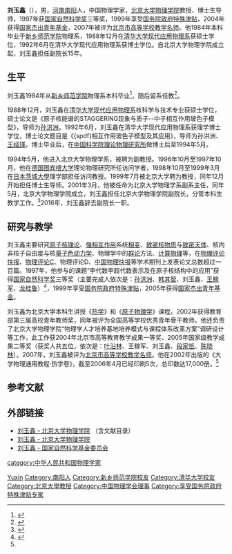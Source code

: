 {{Infobox person
|姓名 = 刘玉鑫
|图像     = 
|图像说明 = 
|出生日期 = {{Birth year and age|1962|1}}
|出生地   = {{CHN}}[[河南|河南]][[南阳|南阳]]
|死亡日期 = 
|死亡地   = 
|国籍     = {{PRC}}
|籍贯     = 
|政党     = {{CPC}}
|别名     = 
|知名于   = 
|职业     = [[物理学|物理学]]教授
|母校     = [[新乡师范学院|新乡师范学院]]物理系（本科）<br>[[清华大学|清华大学]][[清华大学现代应用物理系|现代应用物理系]]（硕士、博士）
}}
'''刘玉鑫'''（{{bd|1962年|1月||}}），男，[[河南|河南]][[南阳|南阳]]人，中国物理学家，[[北京大学|北京大学]][[北京大学物理学院|物理学院]]教授、博士生导师，1997年获[[国家自然科学奖|国家自然科学奖]]三等奖，1999年享受[[国务院政府特殊津贴|国务院政府特殊津贴]]，2004年获得[[国家杰出青年基金|国家杰出青年基金]]，2007年被评为[[北京市高等学校教学名师|北京市高等学校教学名师]]。他1984年本科毕业于[[新乡师范学院|新乡师范学院]]物理系，1988年12月在[[清华大学|清华大学]][[清华大学现代应用物理系|现代应用物理系]]获硕士学位，1992年6月在清华大学现代应用物理系获博士学位。自北京大学物理学院成立起，刘玉鑫担任副院长15年。

== 生平 ==
刘玉鑫1984年从[[新乡师范学院|新乡师范学院]]物理系本科毕业<ref>{{cite news|title=河南师范大学举行2014级新生开学典礼|url=http://henan.sina.com.cn/xinxiang/edu/zedu/2014-09-11/0928-15642.html|accessdate=2015-04-12|newspaper=河南师范大学|date=2014-09-11|archive-date=2016-08-25|archive-url=https://web.archive.org/web/20160825175401/http://henan.sina.com.cn/xinxiang/edu/zedu/2014-09-11/0928-15642.html|dead-url=no}}</ref>，随后留系任教<ref>{{cite journal|author=王鸿军|coauthors=薛逊 刘玉鑫|title=光电求积在VAXⅡ上的实现|journal=河南师范大学学报(自然科学版)|year=1992|issue=3}}</ref>。

1988年12月，刘玉鑫在[[清华大学现代应用物理系|清华大学现代应用物理系]]核科学与技术专业获硕士学位，硕士论文是《原子核能谱的STAGGERING现象与质子--中子相互作用玻色子模型》，导师为[[孙洪洲|孙洪洲]]。1992年6月，刘玉鑫在清华大学现代应用物理系获理学博士学位，博士论文题目是《{spdf}相互作用玻色子模型及其应用》，导师为孙洪洲、[[王经瑾|王经瑾]]。博士毕业后，在[[中国科学院理论物理研究所|中国科学院理论物理研究所]]做博士后至1994年5月。

1994年5月，他进入北京大学物理学系，被聘为副教授。1996年10月至1997年10月，他在[[德国|德国]][[图宾根大学|图宾根大学]]理论物理研究所任访问学者，1998年10月至1999年3月在[[日本|日本]][[茨城大學|茨城大學]]理学部担任访问教授。1999年7月被北京大学聘为教授，同年12月开始担任博士生导师。2001年3月，他被任命为北京大学物理学系副系主任，同年5月，北京大学物理学院成立，刘玉鑫担任北京大学物理学院副院长，分管本科生教学工作。<ref name=ms>{{cite book|title=北京市高等学校教学名师奖|year=2008|publisher=北京航空航天大学出版社|location=北京|isbn=978-7-81124-050-4|pages=20-24|volume=2007年度}}</ref>2016年，刘玉鑫辞去副院长一职。

== 研究与教学 ==
刘玉鑫主要研究[[原子核理论|原子核理论]]、[[强相互作用|强相互作用]]系统[[相变|相变]]、[[致密核物质|致密核物质]]与[[致密天体|致密天体]]、核内非核子自由度与核[[量子色动力学|量子色动力学]]、物理学中的[[群论|群论]]方法、[[计算物理|计算物理]]等，在[[物理评论快报|物理评论快报]]、[[物理评论|物理评论]]C、物理评论D、[[中国物理快报|中国物理快报]]等学术期刊上发表论文总数超过一百篇。1997年，他参与的课题“李代数李超代数表示及在原子核结构中的应用”获得[[国家自然科学奖|国家自然科学奖]]三等奖（主要完成人依次是：[[孙洪洲|孙洪洲]]、[[韩其智|韩其智]]、刘玉鑫、[[王稼军|王稼军]]、[[龙桂鲁|龙桂鲁]]）<ref>{{cite web|title=国家自然科学奖|url=http://166.111.26.11:8080/chinese/research/scienceaward.php|publisher=清华大学物理系|accessdate=2015-04-12|deadurl=yes|archiveurl=https://web.archive.org/web/20041127221818/http://166.111.26.11:8080/chinese/research/scienceaward.php|archivedate=2004-11-27}}</ref>，1999年享受[[国务院政府特殊津贴|国务院政府特殊津贴]]，2005年获得[[国家杰出青年基金|国家杰出青年基金]]。

刘玉鑫为北京大学本科生讲授《[[热学|热学]]》和《[[原子物理学|原子物理学]]》课程。2002年获得教育部第三届高校青年教师奖，同年被评为全国高等学校优秀青年骨干教师。他还负责了北京大学物理学院“物理学人才培养基地培养模式与课程体系改革方案”调研设计等工作，此工作获2004年北京市高等教育教学成果一等奖、2005年国家级教学成果二等奖（获奖人共五位，依次是：[[叶沿林|叶沿林]]、王稼军、刘玉鑫、[[段家忯|段家忯]]、[[陈晓林|陈晓林]]）。2007年，刘玉鑫被评为[[北京市高等学校教学名师|北京市高等学校教学名师]]。他在2002年出版的《大学物理通用教程·热学卷》，截至2006年4月已经印刷5次，总印数达17,000册。<ref name=ms/>

== 参考文献 ==
{{Reflist|2}}

== 外部链接 ==
* [http://www.phy.pku.edu.cn/personnel/itp/yxliu.xml 刘玉鑫 - 北京大学物理学院] {{Wayback|url=http://www.phy.pku.edu.cn/personnel/itp/yxliu.xml |date=20200430150133 }}（含文献目录）
* [http://www.phy.pku.edu.cn/chinese/renyuan/liuyuxin.htm 刘玉鑫 - 北京大学物理学院] {{Wayback|url=http://www.phy.pku.edu.cn/chinese/renyuan/liuyuxin.htm |date=20191119010202 }}
* [http://www.nsfc.gov.cn/publish/portal0/tab318/info40655.htm 刘玉鑫 - 国家自然科学基金委员会] {{Wayback|url=http://www.nsfc.gov.cn/publish/portal0/tab318/info40655.htm |date=20160304194041 }}

{{Navboxes 
| title  = 刘玉鑫在[[中国物理学会|中国物理学会]]的职务
| list1  =
{{中国物理学会第十一届理事会}}
{{中国物理学会第十二届理事会}}
}}

{{Authority control}}
{{DEFAULTSORT:Liu Yuxin}}
[[Category:刘姓|Yuxin]]
[[Category:南阳人|Category:南阳人]]
[[Category:新乡师范学院校友|Category:新乡师范学院校友]]
[[Category:清华大学校友|Category:清华大学校友]]
[[Category:北京大學教授|Category:北京大學教授]]
[[category:中华人民共和国物理学家|category:中华人民共和国物理学家]]
[[Category:中国物理学会理事|Category:中国物理学会理事]]
[[Category:享受国务院政府特殊津贴专家|Category:享受国务院政府特殊津贴专家]]